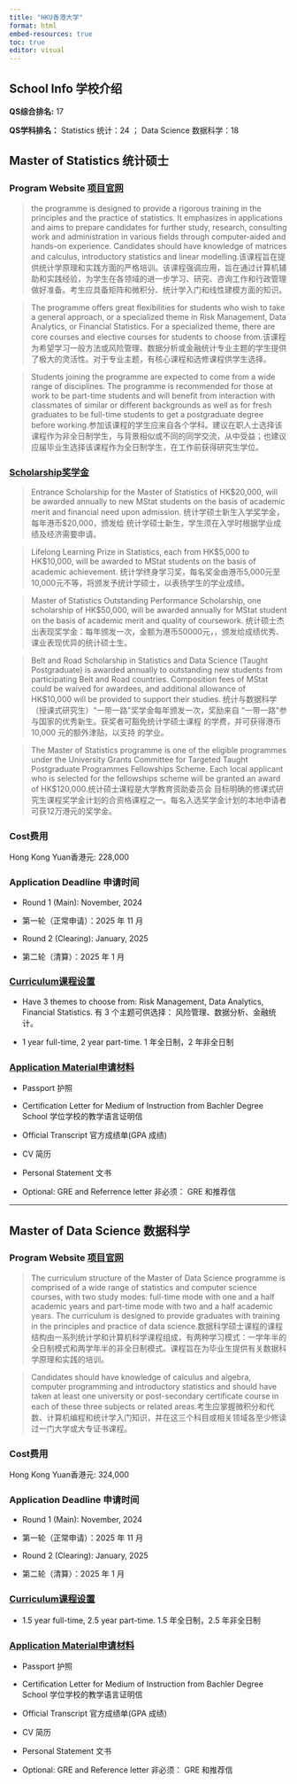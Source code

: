 ```yaml
---
title: "HKU香港大学"
format: html
embed-resources: true
toc: true
editor: visual
---
```


## School Info 学校介绍

**QS综合排名:** 17

**QS学科排名：** Statistics 统计：24 ； Data Science 数据科学：18

## Master of Statistics 统计硕士

### Program Website [项目官网](https://portal.hku.hk/tpg-admissions/programme-details?programme=master-of-statistics-sci&mode=0)

> the programme is designed to provide a rigorous training in the principles and the practice of statistics. It emphasizes in applications and aims to prepare candidates for further study, research, consulting work and administration in various fields through computer-aided and hands-on experience. Candidates should have knowledge of matrices and calculus, introductory statistics and linear modelling.该课程旨在提供统计学原理和实践方面的严格培训。该课程强调应用，旨在通过计算机辅助和实践经验，为学生在各领域的进一步学习、研究、咨询工作和行政管理做好准备。考生应具备矩阵和微积分、统计学入门和线性建模方面的知识。

> The programme offers great flexibilities for students who wish to take a general approach, or a specialized theme in Risk Management, Data Analytics, or Financial Statistics. For a specialized theme, there are core courses and elective courses for students to choose from.该课程为希望学习一般方法或风险管理、数据分析或金融统计专业主题的学生提供了极大的灵活性。对于专业主题，有核心课程和选修课程供学生选择。

> Students joining the programme are expected to come from a wide range of disciplines. The programme is recommended for those at work to be part-time students and will benefit from interaction with classmates of similar or different backgrounds as well as for fresh graduates to be full-time students to get a postgraduate degree before working.参加该课程的学生应来自各个学科。建议在职人士选择该课程作为非全日制学生，与背景相似或不同的同学交流，从中受益；也建议应届毕业生选择该课程作为全日制学生，在工作前获得研究生学位。

### [Scholarship奖学金](https://sweb.hku.hk/tola/servlet/ApplicantDownloadForm/getForm?pREF_CODE=R20&pDOCUMENT_TYPE=PROGRAMINFORMATION&pVIEW=Y)

> Entrance Scholarship for the Master of Statistics of HK\$20,000, will be awarded annually to new MStat students on the basis of academic merit and financial need upon admission. 统计学硕士新生入学奖学金，每年港币\$20,000，颁发给 统计学硕士新生，学生须在入学时根据学业成绩及经济需要申请。

> Lifelong Learning Prize in Statistics, each from HK\$5,000 to HK\$10,000, will be awarded to MStat students on the basis of academic achievement. 统计学终身学习奖，每名奖金由港币5,000元至10,000元不等，将颁发予统计学硕士，以表扬学生的学业成绩。

> Master of Statistics Outstanding Performance Scholarship, one scholarship of HK\$50,000, will be awarded annually for MStat student on the basis of academic merit and quality of coursework. 统计硕士杰出表现奖学金：每年颁发一次，金额为港币50000元，，颁发给成绩优秀、课业表现优异的统计硕士生。

> Belt and Road Scholarship in Statistics and Data Science (Taught Postgraduate) is awarded annually to outstanding new students from participating Belt and Road countries. Composition fees of MStat could be waived for awardees, and additional allowance of HK\$10,000 will be provided to support their studies. 统计与数据科学（授课式研究生）“一带一路 ”奖学金每年颁发一次，奖励来自 “一带一路 ”参与国家的优秀新生。获奖者可豁免统计学硕士课程 的学费，并可获得港币 10,000 元的额外津贴，以支持 的学业。

> The Master of Statistics programme is one of the eligible programmes under the University Grants Committee for Targeted Taught Postgraduate Programmes Fellowships Scheme. Each local applicant who is selected for the fellowships scheme will be granted an award of HK\$120,000.统计硕士课程是大学教育资助委员会 目标明确的修课式研究生课程奖学金计划的合资格课程之一。每名入选奖学金计划的本地申请者可获12万港元的奖学金。

### Cost费用

Hong Kong Yuan香港元: 228,000

### Application Deadline 申请时间

-   Round 1 (Main): November, 2024

-   第一轮（正常申请）：2025 年 11 月

-   Round 2 (Clearing): January, 2025

-   第二轮（清算）：2025 年 1 月

### [Curriculum课程设置](https://sweb.hku.hk/tola/servlet/ApplicantDownloadForm/getForm?pREF_CODE=R20&pDOCUMENT_TYPE=REGULATIONSYLLABUS&pVIEW=Y)

-   Have 3 themes to choose from: Risk Management, Data Analytics, Financial Statistics. 有 3 个主题可供选择： 风险管理、数据分析、金融统计。

-   1 year full-time, 2 year part-time. 1 年全日制，2 年非全日制

### [Application Material申请材料](https://sweb.hku.hk/tola/servlet/ApplicantDownloadForm/getForm?pREF_CODE=R20&pDOCUMENT_TYPE=SUPPORTDOCUMENT&pVIEW=Y)

-   Passport 护照

-   Certification Letter for Medium of Instruction from Bachler Degree School 学位学校的教学语言证明信

-   Official Transcript 官方成绩单(GPA 成绩)

-   CV 简历

-   Personal Statement 文书

-   Optional: GRE and Referrence letter 非必须： GRE 和推荐信

------------------------------------------------------------------------

## Master of Data Science 数据科学

### Program Website [项目官网](https://portal.hku.hk/tpg-admissions/programme-details?programme=master-of-data-science-sci&mode=0)

> The curriculum structure of the Master of Data Science programme is comprised of a wide range of statistics and computer science courses, with two study modes: full-time mode with one and a half academic years and part-time mode with two and a half academic years. The curriculum is designed to provide graduates with training in the principles and practice of data science.数据科学硕士课程的课程结构由一系列统计学和计算机科学课程组成，有两种学习模式：一学年半的全日制模式和两学年半的非全日制模式。课程旨在为毕业生提供有关数据科学原理和实践的培训。

> Candidates should have knowledge of calculus and algebra, computer programming and introductory statistics and should have taken at least one university or post-secondary certificate course in each of these three subjects or related areas.考生应掌握微积分和代数、计算机编程和统计学入门知识，并在这三个科目或相关领域各至少修读过一门大学或大专证书课程。

### Cost费用

Hong Kong Yuan香港元: 324,000

### Application Deadline 申请时间

-   Round 1 (Main): November, 2024

-   第一轮（正常申请）：2025 年 11 月

-   Round 2 (Clearing): January, 2025

-   第二轮（清算）：2025 年 1 月

### [Curriculum课程设置](https://sweb.hku.hk/tola/servlet/ApplicantDownloadForm/getForm?pREF_CODE=R334&pDOCUMENT_TYPE=REGULATIONSYLLABUS&pVIEW=Y)

-   1.5 year full-time, 2.5 year part-time. 1.5 年全日制，2.5 年非全日制

### [Application Material申请材料](https://sweb.hku.hk/tola/servlet/ApplicantDownloadForm/getForm?pREF_CODE=R334&pDOCUMENT_TYPE=SUPPORTDOCUMENT&pVIEW=Y)

-   Passport 护照

-   Certification Letter for Medium of Instruction from Bachler Degree School 学位学校的教学语言证明信

-   Official Transcript 官方成绩单(GPA 成绩)

-   CV 简历

-   Personal Statement 文书

-   Optional: GRE and Reference letter 非必须： GRE 和推荐信
